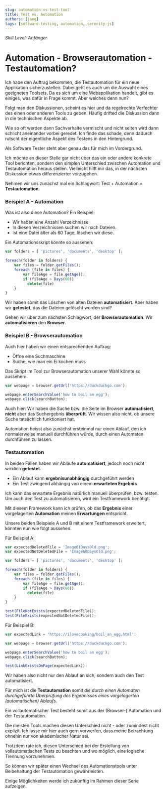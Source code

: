 ```yaml
---
slug: automation-vs-test-tool
title: Test vs. Automation
authors: [jang]
tags: [software-testing, automation, serenity-js]
---
```


_Skill Level: Anfänger_

# Automation - Browserautomation -  Testautomation?

Ich habe den Auftrag bekommen, die Testautomation für ein neue Applikation sicherzustellen.
Dabei geht es auch um die Auswahl eines geeigneten Toolsets. Da es sich um eine
Webapplikation handelt, gibt es einiges, was dafür in Frage kommt. Aber welches denn nun?

Folgt man den Diskussionen, scheint es hier und da regelrechte Verfechter des
einen oder anderen Tools zu geben. Häufig drifted die Diskussion dann in die
technischen Aspekte ab.

Wie so oft werden dann Sachverhalte vermischt und nicht selten wird dann schlicht
aneinander vorbei geredet. Ich finde das schade, denn dadurch rutscht der eigentliche
Aspekt des Testens in den Hintergrund.

Als Software Tester steht aber genau das für mich im Vordergrund.

Ich möchte an dieser Stelle gar nicht über das ein oder andere konkrete Tool berichten,
sondern den simplen Unterschied zwischen Automation und Testautomation heraus stellen.
Vielleicht hilft mir das, in der nächsten Diskussion etwas differenzierter vorzugehen.

Nehmen wir uns zunächst mal ein Schlagwort: Test + Automation =  **Testautomation**.

### Beispiel A - Automation
Was ist also diese Automation? Ein Beispiel:
- Wir haben eine Anzahl
Verzeichnisse
- In diesen Verzeichnissen suchen wir nach Dateien.
- Ist eine Datei
älter als 60 Tage, löschen wir diese.

Ein Automationsskript könnte so aussehen:

```ts
var folders = [ 'pictures', 'documents', 'desktop' ];

foreach(folder in folders) {
    var files = folder.getFiles();
    foreach (file in files) {
        var fileAge = file.getAge();
        if (fileAge > Days(60))
          delete(file)
    }
}
```

Wir haben somit das Löschen von alten Dateien **automatisiert**. 
Aber haben wir **getestet**, das die Dateien gelöscht worden sind?

Gehen wir über zum nächsten Schlagwort, der **Browserautomation**. 
Wir **automatisieren** den **Browser**.

### Beispiel B - Browserautomation
Auch hier haben wir einen entsprechenden Auftrag:
- Öffne eine Suchmaschine
- Suche, wie man ein Ei kochen muss

Das Skript im Tool zur Browserautomation unserer Wahl könnte so aussehen:

```ts
var webpage = browser.getUrl('https://duckduckgo.com');

webpage.enterSearchValue('how to boil an egg');
webpage.click(searchButton);

```

Auch hier: Wir haben die Suche bzw. die Seite im Browser **automatisiert**, **nicht** aber das Suchergebnis **überprüft**.
Wir wissen also nicht, ob unsere Suche tatsächlich funktioniert hat.

Automation heisst also zunächst ersteinmal nur einen Ablauf, den ich 
normalerweise manuell durchführen würde, durch einen Automaten 
durchführen zu lassen.


### Testautomation

In beiden Fällen haben wir Abläufe **automatisiert**,
jedoch noch nicht wirklich **getestet**.

- Ein Ablauf kann **ergebnisunabhängig** durchgeführt werden
- Ein Test zwingend abhängig von einem **erwarteten Ergebnis**

Ich kann das erwartete Ergebnis natürlich manuell überprüfen, bzw.
testen. Um auch den Test zu automatisieren, wird ein Testframework
benötigt. 

Mit diesem Framework kann ich prüfen, ob das **Ergebnis** einer vorgelagerten
**Automation** meinen **Erwartungen** entspricht.

Unsere beiden Beispiele A und B mit einem Testframework erweitert,
könnten nun wie folgt aussehen.

Für Beispiel A:

```ts
var expectedDeletedFile = 'Image61DaysOld.png';
var expectedNotDeletedFile = 'Image60DaysOld.png';

var folders = [ 'pictures', 'documents', 'desktop' ];

foreach(folder in folders) {
    var files = folder.getFiles();
    foreach (file in files) {
        var fileAge = file.getAge();
        if (fileAge > Days(60))
          delete(file)
    }
}

test(FileNotExists(expectedDeletedFile));
test(FileExists(expectedNotDeletedFile));
```

Für Beispiel B:

```ts
var expectedLink = 'https://ilovecooking/boil_an_egg.html':

var webpage = browser.getUrl('https://duckduckgo.com');

webpage.enterSearchValue('how to boil an egg');
webpage.click(searchButton);

test(LinkExistsOnPage(expectedLink)):

```

Wir haben also nicht nur den Ablauf an sich, sondern auch den Test automatisiert.

Für mich ist die **Testautomation** somit _die durch einen Automaten durchgeführte
Überprüfung des Ergebnisses eines vorgelagerten (automatischen) Ablaufs._

Ein vollautomatischer Test besteht somit aus der (Browser-) Automation und der
Testautomation.

Die meisten Tools machen diesen Unterschied nicht - oder zumindest nicht explizit.
Ich lasse mir hier auch gern vorwerfen, dass meine Betrachtung ohnehin nur von
akademischer Natur sei.

Trotzdem rate ich, diesen Unterschied bei der Erstellung von vollautomatischen
Tests zu beachten und wo möglich, eine logische Trennung vorzunehmen.

So können wir später einen Wechsel des Automationstools unter Beibehaltung
der Testautomation gewährleisten.

Einige Möglichkeiten werde ich zukünftig im Rahmen dieser Serie aufzeigen.